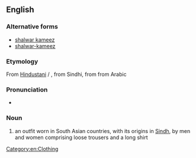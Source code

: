 ==English==
{{wikipedia|salwar kameez}}

===Alternative forms===
* [[shalwar kameez]]
* [[shalwar-kameez]]

===Etymology===
From [[Hindustani]] {{term|सलवार क़मीज़|lang=hi}} / {{term|سلوار قمیص|tr=salvār qamīs|lang=ur}}, from Sindhi, from {{term|قمیص|lang=fa}} from Arabic

===Pronunciation===
* {{IPA|/ˈsʌlvɒː kəˈmiːs/}}

===Noun===
{{en-noun|head=[[salwar]] [[kameez]]|salwar kameezes}}

# an outfit worn in South Asian countries, with its origins in [[Sindh]], by men and women comprising loose trousers and a long shirt

[[Category:en:Clothing]]